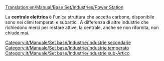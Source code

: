 [[Translation:en/Manual/Base Set/Industries/Power Station]]

{{it/Manuale/Set base/Industrie/MenuInd|immagine=en/Manual/Base Set/Industries/Powerstation.png
|nome=Power Station
|clima=[[it/Manuale/Clima#temperato|Temperato]], [[it/Manuale/Clima#sub-artico|Sub-artico]]
|richiede=[[it/Manuale/Set base/Carichi/Carbone]]
|produce=Nulla
|note=Non presente negli altri climi 
}}

La '''centrale elettrica''' è l'unica struttura che accetta carbone, disponibile sono nei climi temperati e subartici. A differenza di altre industrie che richiedono merci per restare attive, la centrale, anche se non rifornita, non chiude mai.

{{it/Manuale/Set base/Industrie/Navbox Industrie}}

[[Category:it/Manuale/Set base/Industrie/Industrie secondarie]]
[[Category:it/Manuale/Set base/Industrie/Industrie temperato ]]
[[Category:it/Manuale/Set base/Industrie/Industrie sub-Artico ]]